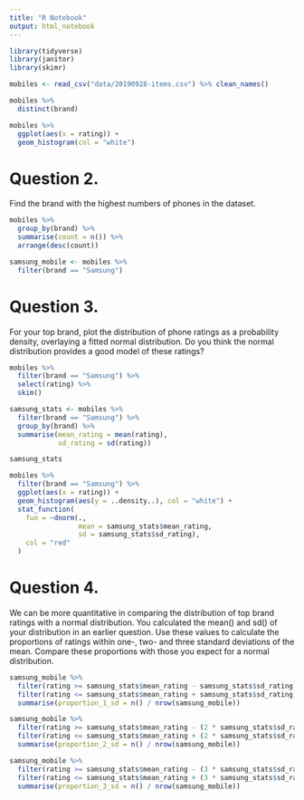 ```yaml
---
title: "R Notebook"
output: html_notebook
---
```


```r
library(tidyverse)
library(janitor)
library(skimr)
```


```r
mobiles <- read_csv("data/20190928-items.csv") %>% clean_names()
```

```r
mobiles %>% 
  distinct(brand)
```

```r
mobiles %>% 
  ggplot(aes(x = rating)) +
  geom_histogram(col = "white")
```


# Question 2.
Find the brand with the highest numbers of phones in the dataset.
```r
mobiles %>% 
  group_by(brand) %>% 
  summarise(count = n()) %>% 
  arrange(desc(count))
```



```r
samsung_mobile <- mobiles %>% 
  filter(brand == "Samsung")
```



# Question 3. 
For your top brand, plot the distribution of phone ratings as a probability density, overlaying a fitted normal distribution. Do you think the normal distribution provides a good model of these ratings?
```r
mobiles %>% 
  filter(brand == "Samsung") %>%
  select(rating) %>% 
  skim()
```


```r
samsung_stats <- mobiles %>% 
  filter(brand == "Samsung") %>%
  group_by(brand) %>% 
  summarise(mean_rating = mean(rating),
            sd_rating = sd(rating))

samsung_stats
```


```r
mobiles %>% 
  filter(brand == "Samsung") %>% 
  ggplot(aes(x = rating)) +
  geom_histogram(aes(y = ..density..), col = "white") +
  stat_function(
    fun = ~dnorm(.,
                 mean = samsung_stats$mean_rating,
                 sd = samsung_stats$sd_rating),
    col = "red"
  )
```


# Question 4.
We can be more quantitative in comparing the distribution of top brand ratings with a normal distribution. You calculated the mean() and sd() of your distribution in an earlier question. Use these values to calculate the proportions of ratings within one-, two- and three standard deviations of the mean. Compare these proportions with those you expect for a normal distribution.


```r
samsung_mobile %>% 
  filter(rating >= samsung_stats$mean_rating - samsung_stats$sd_rating) %>% 
  filter(rating <= samsung_stats$mean_rating + samsung_stats$sd_rating) %>% 
  summarise(proportion_1_sd = n() / nrow(samsung_mobile))

samsung_mobile %>% 
  filter(rating >= samsung_stats$mean_rating - (2 * samsung_stats$sd_rating)) %>% 
  filter(rating <= samsung_stats$mean_rating + (2 * samsung_stats$sd_rating)) %>% 
  summarise(proportion_2_sd = n() / nrow(samsung_mobile))

samsung_mobile %>% 
  filter(rating >= samsung_stats$mean_rating - (3 * samsung_stats$sd_rating)) %>% 
  filter(rating <= samsung_stats$mean_rating + (3 * samsung_stats$sd_rating)) %>% 
  summarise(proportion_3_sd = n() / nrow(samsung_mobile))
```
